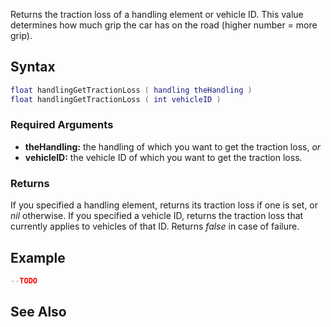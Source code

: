 
{{Server function}}
Returns the traction loss of a handling element or vehicle ID. This value determines how much grip the car has on the road (higher number = more grip).

==Syntax==
<syntaxhighlight lang="lua">
float handlingGetTractionLoss ( handling theHandling )
float handlingGetTractionLoss ( int vehicleID )
</syntaxhighlight>

===Required Arguments===
*'''theHandling:''' the handling of which you want to get the traction loss, ''or''
*'''vehicleID:''' the vehicle ID of which you want to get the traction loss.

===Returns===
If you specified a handling element, returns its traction loss if one is set, or ''nil'' otherwise. If you specified a vehicle ID, returns the traction loss that currently applies to vehicles of that ID. Returns ''false'' in case of failure.

==Example==
<syntaxhighlight lang="lua">
--TODO
</syntaxhighlight>

==See Also==
{{Handling_functions}}